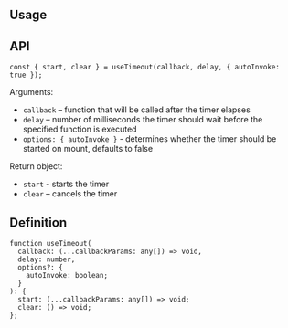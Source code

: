 

## Usage

<Demo data={HooksDemos.useTimeoutDemo} />

## API

```tsx
const { start, clear } = useTimeout(callback, delay, { autoInvoke: true });
```

Arguments:

- `callback` – function that will be called after the timer elapses
- `delay` – number of milliseconds the timer should wait before the specified function is executed
- `options: { autoInvoke }` - determines whether the timer should be started on mount, defaults to false

Return object:

- `start` - starts the timer
- `clear` – cancels the timer

## Definition

```tsx
function useTimeout(
  callback: (...callbackParams: any[]) => void,
  delay: number,
  options?: {
    autoInvoke: boolean;
  }
): {
  start: (...callbackParams: any[]) => void;
  clear: () => void;
};
```
